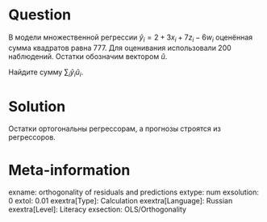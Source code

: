 Question
========

В модели множественной регрессии $\hat y_i = 2 + 3 x_i + 7 z_i -6 w_i$ оценённая сумма квадратов равна $777$. 
Для оценивания использовали 200 наблюдений. Остатки обозначим вектором $\hat u$.

Найдите сумму $\sum_i \hat y_i \hat u_i$.

Solution
========

Остатки ортогональны регрессорам, а прогнозы строятся из регрессоров. 

Meta-information
================
exname: orthogonality of residuals and predictions
extype: num
exsolution: 0
extol: 0.01
exextra[Type]: Calculation
exextra[Language]: Russian
exextra[Level]: Literacy
exsection: OLS/Orthogonality
